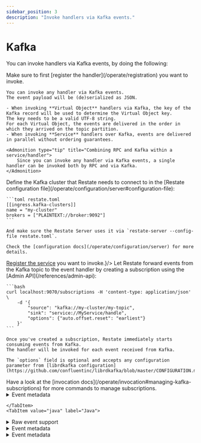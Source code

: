 ```yaml
---
sidebar_position: 3
description: "Invoke handlers via Kafka events."
---
```



# Kafka

You can invoke handlers via Kafka events, by doing the following:

<Admonition type="info">
    Make sure to first [register the handler](/operate/registration) you want to invoke.
</Admonition>

<SubtleStep stepLabel="1" title="Develop an event handler">

    You can invoke any handler via Kafka events.
    The event payload will be (de)serialized as JSON.

    - When invoking **Virtual Object** handlers via Kafka, the key of the Kafka record will be used to determine the Virtual Object key.
    The key needs to be a valid UTF-8 string.
    For each Virtual Object, the events are delivered in the order in which they arrived on the topic partition.
    - When invoking **Service** handlers over Kafka, events are delivered in parallel without ordering guarantees.

    <Admonition type="tip" title="Combining RPC and Kafka within a service/handler">
        Since you can invoke any handler via Kafka events, a single handler can be invoked both by RPC and via Kafka.
    </Admonition>

</SubtleStep>

<SubtleStep stepLabel="2" title="Configure Restate to connect to a Kafka cluster">
    Define the Kafka cluster that Restate needs to connect to in the [Restate configuration file](/operate/configuration/server#configuration-file):

    ```toml restate.toml
    [[ingress.kafka-clusters]]
    name = "my-cluster"
    brokers = ["PLAINTEXT://broker:9092"]
    ```

    And make sure the Restate Server uses it via `restate-server --config-file restate.toml`.

    Check the [configuration docs](/operate/configuration/server) for more details.
</SubtleStep>
<SubtleStep stepLabel="3" title={<span><a href={"/operate/registration"}>Register the service</a> you want to invoke.</span>}/>

<SubtleStep stepLabel="4" title="Subscribe the event handler to the Kafka topic">
    Let Restate forward events from the Kafka topic to the event handler by creating a subscription using the [Admin API](/references/admin-api):

    ```bash
    curl localhost:9070/subscriptions -H 'content-type: application/json' \
        -d '{
            "source": "kafka://my-cluster/my-topic",
            "sink": "service://MyService/handle",
            "options": {"auto.offset.reset": "earliest"}
        }'
    ```

    Once you've created a subscription, Restate immediately starts consuming events from Kafka.
    The handler will be invoked for each event received from Kafka.

    The `options` field is optional and accepts any configuration parameter from [librdkafka configuration](https://github.com/confluentinc/librdkafka/blob/master/CONFIGURATION.md).

</SubtleStep>

<Admonition type="info" title="Managing subscriptions">
    Have a look at the [invocation docs](/operate/invocation#managing-kafka-subscriptions) for more commands to manage subscriptions.
</Admonition>

<Tabs groupId="sdk" queryString>
    <TabItem value="ts" label="TypeScript">

<details className="grey-details">
    <summary>Event metadata</summary>

    Each event carries within the `CODE_LOAD::ts/src/develop/kafka.ts#headers` map the following entries:

    * `restate.subscription.id`: The subscription identifier, as shown by the [Admin API](../../references/admin-api).
    * `kafka.offset`: The record offset.
    * `kafka.partition`: The record partition.
    * `kafka.timestamp`: The record timestamp.

</details>

    </TabItem>
    <TabItem value="java" label="Java">


<details className="grey-details">
    <summary>Raw event support</summary>

    If you use annotations for your services and handlers, the event payload will be (de)serialized as JSON.
    If you need to access the raw Kafka payload, you can do this by doing manual service definition.
</details>

<details className="grey-details">
    <summary>Event metadata</summary>

    Each event carries within the `CODE_LOAD::java/src/main/java/develop/MyKafkaVirtualObject.java#headers` map the following entries:

    * `restate.subscription.id`: The subscription identifier, as shown by the [Admin API](../../references/admin-api).
    * `kafka.offset`: The record offset.
    * `kafka.partition`: The record partition.
    * `kafka.timestamp`: The record timestamp.

</details>

</TabItem>
<TabItem value="go" label="Go">

<details className="grey-details">
<summary>Event metadata</summary>

Each event carries within the `CODE_LOAD::go/develop/kafka.go#headers` map the following entries:

* `restate.subscription.id`: The subscription identifier, as shown by the [Admin API](../../references/admin-api).
* `kafka.offset`: The record offset.
* `kafka.partition`: The record partition.
* `kafka.timestamp`: The record timestamp.

</details>

</TabItem>
    </Tabs>
